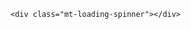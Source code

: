 <link rel="stylesheet" href="mastodon-timeline.min.css" />
<script src="mastodon-timeline.umd.js"></script>

<div id="mt-container" class="mt-container">
  <div class="mt-body" role="feed">
    <div class="mt-loading-spinner"></div>
  </div>
</div>

<script src="mastodon-timeline-setup.js"></script>